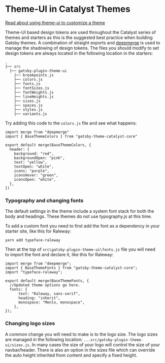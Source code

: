 # Theme-UI in Catalyst Themes

[Read about using theme-ui to customize a theme](https://www.gatsbyjs.org/blog/2019-07-03-customizing-styles-in-gatsby-themes-with-theme-ui/)

Theme-UI based design tokens are used throughout the Catalyst series of themes and starters as this is the suggested best practice when building Gatsby themes. A combination of straight exports and [deepmerge](https://www.npmjs.com/package/deepmerge) is used to manage the shadowing of design tokens. The files you should modify to set design tokens are always located in the following location in the starters:

    .
    ├── src
      ├── gatsby-plugin-theme-ui
        ├── breakpoints.js
        ├── colors.js
        ├── fonts.js
        ├── fontSizes.js
        ├── fontWeights.js
        ├── lineHeights.js
        ├── sizes.js
        ├── spaces.js
        ├── styles.js
        ├── variants.js

Try adding this code to the `colors.js` file and see what happens:

```
import merge from "deepmerge"
import { BaseThemeColors } from "gatsby-theme-catalyst-core"

export default merge(BaseThemeColors, {
  header: {
    background: "red",
    backgroundOpen: "pink",
    text: "yellow",
    textOpen: "white",
    icons: "purple",
    iconsHover: "green",
    iconsOpen: "white",
  },
})
```

### Typography and changing fonts

The default settings in the theme include a system font stack for both the body and headings. These themes do not use typography.js at this time.

To add a custom font you need to first add the font as a dependency in your starter site, like this for Raleway:

`yarn add typeface-raleway`

Then at the top of `src\gatsby-plugin-theme-ui\fonts.js` file you will need to import the font and declare it, like this for Raleway:

```
import merge from "deepmerge";
import { BaseThemeFonts } from "gatsby-theme-catalyst-core";
import "typeface-raleway";

export default merge(BaseThemeFonts, {
  //Updated theme options go here.
  fonts: {
      text: "Raleway, sans-serif",
      heading: "inherit",
      monospace: "Menlo, monospace",
    },
});
```

### Changing logo sizes

A common change you will need to make is to the logo size. The logo sizes are managed in the following location: `...src/gatsby-plugin-theme-ui/sizes.js`. In many cases the size of your logo will control the size of your navbar/header. There is also an option in the sizes file which can override the auto height inherited from content and specify a fixed height.
